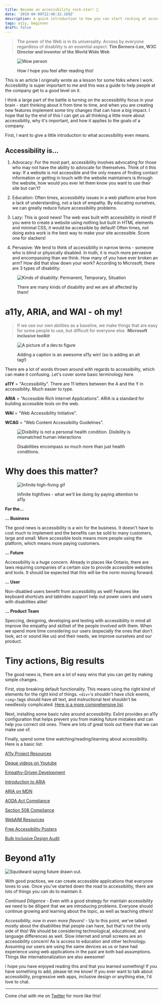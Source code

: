 ```yaml
---
title: Become an accessibility rock-star! 🤘
date: '2019-04-09T22:40:32.169Z'
description: A quick introduction to how you can start rocking at accessibility!
tags: a11y, beginner
draft: false
---
```


> The power of the Web is in its universality. Access by everyone regardless of
> disability is an essential aspect. **Tim Berners-Lee, W3C Director and
> inventor of the World Wide Web**

<figure>

![Wow person](./wow.gif)

<figcaption>How I hope you feel after reading this!</figcaption>
</figure>

This is an article I originally wrote as a lesson for some folks where I work.
Accesibility is super important to me and this was a guide to help people at the
company get to a good level on it.

I think a large part of the battle is turning on the accessibility focus in your
brain - start thinking about it from time to time, and when you are creating new
features implement some tiny changes that can have a big impact. I hope that by
the end of this I can get us all thinking a little more about accessibility, why
it's important, and how it applies to the goals of a company.

First, I want to give a little introduction to what accessibility even means.

## Accessibility is...

1. Advocacy: For the most part, accessibility involves advocating for those who
   may not have the ability to advocate for themselves. Think of it this way: If
   a website is not accessible and the only means of finding contact information
   or getting in touch with the website maintainers is through the website, how
   would you ever let them know you want to use their site but can't?

2. Education: Often times, accessibility issues in a web platform arise from a
   lack of understanding, not a lack of empathy. By educating ourselves, we can
   greatly reduce future accessibility problems.

3. Lazy: This is good news! The web was built with accessibility in mind! If you
   were to create a website using nothing but built in HTML elements and minimal
   CSS, it would be accessible by default! Often times, not doing extra work is
   the best way to make your site accessible. Score one for slackers!

4. Pervasive: We tend to think of accessibility in narrow terms - someone who is
   blind or physically disabled. In truth, it is much more pervasive and
   encompassing than we think. How many of you have ever broken an arm? How did
   that slow down your work? According to Microsoft, there are 3 types of
   disability:

<figure>

![Kinds of disability: Permanent, Temporary, Situation](https://thepracticaldev.s3.amazonaws.com/i/7dvorvmzipkijc440zj3.png)

<figcaption>There are many kinds of disability and we are all affected by them!</figcaption>
</figure>

# a11y, ARIA, and WAI - oh my!

> If we use our own abilities as a baseline, we make things that are easy for
> some people to use, but difficult for everyone else.  **Microsoft inclusive
> toolkit**

<figure>

![A picture of a dev.to figure](https://thepracticaldev.s3.amazonaws.com/i/tglkfk9xg6z7ahdidrv3.PNG)

<figcaption>Adding a caption is an awesome a11y win! (so is adding an alt tag!)</figcaption>
</figure>

There are a lot of words thrown around with regards to accessibility, which can
make it confusing. Let's cover some basic terminology here.

**a11Y** = "Accessibility". There are 11 letters between the A and the Y in
accessibility. Much easier to type.

**ARIA** = "Accessible Rich Internet Applications". ARIA is a standard for
building accessible tools on the web.

**WAI** = "Web Accessibility Initiative".

**WCAG** = "Web Content Accessibility Guidelines".

<figure>

![Disibility is not a personal health condition. Disibility is mismatched human interactions](https://thepracticaldev.s3.amazonaws.com/i/i4o25kahevjkkpnp97em.png)

<figcaption>Disabilities encompass so much more than just health conditions.</figcaption>
</figure>

# Why does this matter?

<figure>

![Infinite high-fiving gif](https://thepracticaldev.s3.amazonaws.com/i/34b4msovb70ea0afkxdq.gif)

<figcaption>Infinite highfives - what we'll be doing by paying attention to a11y</figcaption>
</figure>

**For the...**

**... Business**

The good news is accessibility is a win for the business. It doesn't have to
cost much to implement and the benefits can be sold to many customers, large and
small. More accessible tools means more people using the platform, which means
more paying customers.

**... Future**

Accessibility is a huge concern. Already in places like Ontario, there are laws
requiring companies of a certain size to provide accessible websites and tools.
It should be expected that this will be the norm moving forward.

**... User**

Non-disabled users benefit from accessibility as well! Features like keyboard
shortcuts and tabIndex support help out power users and users with disabilities
alike!

**... Product Team**

Speccing, designing, developing and testing with accessibility in mind all
improve the empathy and skillset of the people involved with them. When we spend
more time considering our users (especially the ones that don't look, act or
sound like us) and their needs, we improve ourselves and our product.

# Tiny actions, Big results

The good news is, there are a lot of easy wins that you can get by making simple
changes.

First, stop breaking default functionality. This means using the right kind of
elements for the right kind of things. `<div>`'s shouldn't have click events,
`<img>` tags should have alt text, and instructional text shouldn't be
needlessly complicated.
[Here is a more comprehensive list](https://medium.com/valtech-design/inclusive-design-dd4e03f82094).

Next, installing some basic rules around accessibility. Eslint provides an a11y
configuration that helps prevent you from making future mistakes and can help
you correct old ones. There are lots of great tools out there that we can make
use of.

Finally, spend some time watching/reading/learning about accessibility. Here is
a basic list:

[A11y Project Resources](https://a11yproject.com/resources)

[Deque videos on Youtube](https://www.youtube.com/channel/UCvNQ5aJllZ5Oi49jtMKeb0Q)

[Empathy-Driven Development](https://www.youtube.com/watch?v=l95VFLj3e2w)

[Introduction to ARIA](https://developers.google.com/web/fundamentals/accessibility/semantics-aria/)

[ARIA on MDN](https://developer.mozilla.org/en-US/docs/Web/Accessibility/ARIA/ARIA_Techniques)

[AODA Act Compliance](https://www.essentialaccessibility.com/blog/aoda-compliance/)

[Section 508 Compliance](https://www.section508.gov/)

[WebAIM Resources](https://webaim.org/resources/)

[Free Accessibility Posters](https://github.com/UKHomeOffice/posters)

[Bulb Inclusive Design Audit](https://bulbenergy.github.io/bulb-audit/)

# Beyond a11y

![Squidward saying future drawn out.](https://thepracticaldev.s3.amazonaws.com/i/4ao2k4lejij1n4410kg3.gif)

With good practices, we can create accessible applications that everyone loves
to use. Once you've started down the road to accessibility, there are lots of
things you can do to maintain it.

_Continued Diligence_ - Even with a good strategy for maintain accessibility we
need to be diligent that we are introducing problems. Everyone should continue
growing and learning about the topic, as well as teaching others!

_Accessibility, now in even more flavors!_ - Up to this point, we've talked
mostly about the disabilities that people can have, but that's not the only side
of this! We should be considering technological, educational, and language
differences as well. Slow internet and small screens are an accessibility
concern! As is access to education and other technology. Assuming our users are
using the same devices as us or have had experience using web applications in
the past are both bad assumptions. Things like internationalization are also
awesome!

I hope you have enjoyed reading this and that you learned something! If you have
something to add, please let me know! If you ever want to talk about
accessibility, progressive web apps, inclusive design or anything else, I'd love
to chat.

---

Come chat with me on [Twitter](https://twitter.com/CallMeWuz) for more like
this!
